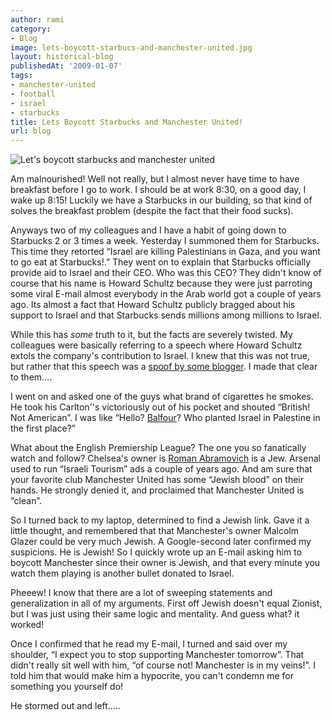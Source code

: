```yaml
---
author: rami
category:
- Blog
image: lets-boycott-starbucs-and-manchester-united.jpg
layout: historical-blog
publishedAt: '2009-01-07'
tags:
- manchester-united
- football
- israel
- starbucks
title: Lets Boycott Starbucks and Manchester United!
url: blog
---
```


![Let's boycott starbucks and manchester united](/assets/images/content/blog/lets-boycott-starbucs-and-manchester-united.jpg)

Am malnourished! Well not really, but I almost never have time to have breakfast before I go to work. I should be at work 8:30, on a good day, I wake up 8:15! Luckily we have a Starbucks in our building, so that kind of solves the breakfast problem (despite the fact that their food sucks).

Anyways two of my colleagues and I have a habit of going down to Starbucks 2 or 3 times a week. Yesterday I summoned them for Starbucks. This time they retorted “Israel are killing Palestinians in Gaza, and you want to go eat at Starbucks!.” They went on to explain that Starbucks officially provide aid to Israel and their CEO. Who was this CEO? They didn't know of course that his name is Howard Schultz because they were just parroting some viral E-mail almost everybody in the Arab world got a couple of years ago. Its almost a fact that Howard Schultz publicly bragged about his support to Israel and that Starbucks sends millions among millions to Israel.

While this has *some* truth to it, but the facts are severely twisted. My colleagues were basically referring to a speech where Howard Schultz extols the company's contribution to Israel. I knew that this was not true, but rather that this speech was a [spoof by some blogger](http://www.snopes.com/politics/israel/schultz.asp). I made that clear to them….

I went on and asked one of the guys what brand of cigarettes he smokes. He took his Carlton''s victoriously out of his pocket and shouted “British! Not American”. I was like “Hello? [Balfour](http://en.wikipedia.org/wiki/Balfour_Declaration_of_1917)? Who planted Israel in Palestine in the first place?”

What about the English Premiership League? The one you so fanatically watch and follow? Chelsea's owner is [Roman Abramovich](http://en.wikipedia.org/wiki/Roman_Abramovich) is a Jew. Arsenal used to run “Israeli Tourism” ads a couple of years ago. And am sure that your favorite club Manchester United has some “Jewish blood” on their hands. He strongly denied it, and proclaimed that Manchester United is “clean”.

So I turned back to my laptop, determined to find a Jewish link. Gave it a little thought, and remembered that that Manchester's owner Malcolm Glazer could be very much Jewish. A Google-second later confirmed my suspicions. He is Jewish! So I quickly wrote up an E-mail asking him to boycott Manchester since their owner is Jewish, and that every minute you watch them playing is another bullet donated to Israel.

Pheeew! I know that there are a lot of sweeping statements and generalization in all of my arguments. First off Jewish doesn't equal Zionist, but I was just using their same logic and mentality. And guess what? it worked!

Once I confirmed that he read my E-mail, I turned and said over my shoulder, “I expect you to stop supporting Manchester tomorrow”. That didn't really sit well with him, “of course not! Manchester is in my veins!”. I told him that would make him a hypocrite, you can't condemn me for something you yourself do!

He stormed out and left…..